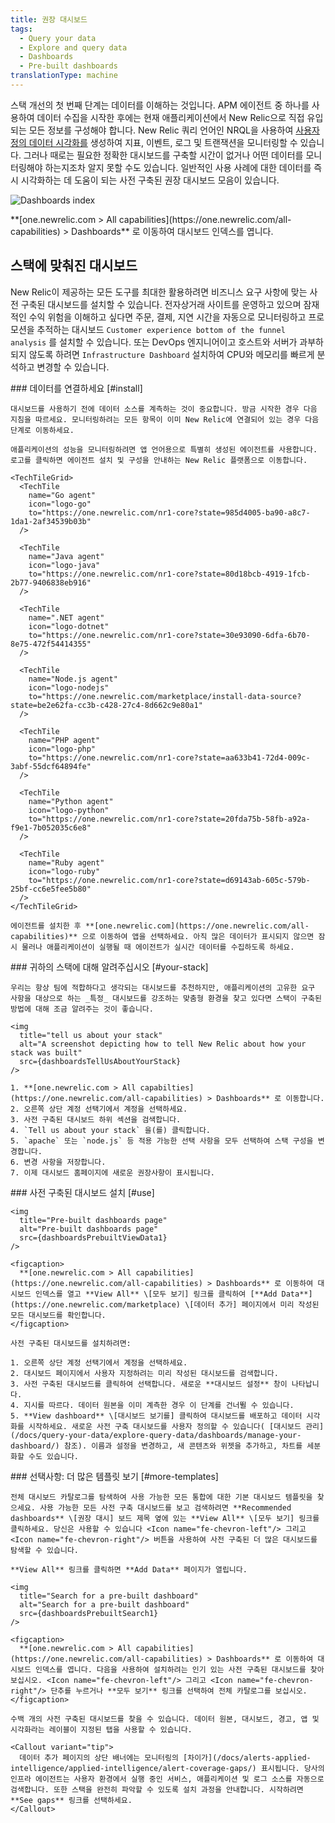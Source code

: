 ```yaml
---
title: 권장 대시보드
tags:
  - Query your data
  - Explore and query data
  - Dashboards
  - Pre-built dashboards
translationType: machine
---
```






스택 개선의 첫 번째 단계는 데이터를 이해하는 것입니다. APM 에이전트 중 하나를 사용하여 데이터 수집을 시작한 후에는 현재 애플리케이션에서 New Relic으로 직접 유입되는 모든 정보를 구성해야 합니다. New Relic 쿼리 언어인 NRQL을 사용하여 [사용자 정의 데이터 시각화를](/docs/query-your-data/explore-query-data/dashboards/introduction-dashboards/) 생성하여 지표, 이벤트, 로그 및 트랜잭션을 모니터링할 수 있습니다. 그러나 때로는 필요한 정확한 대시보드를 구축할 시간이 없거나 어떤 데이터를 모니터링해야 하는지조차 알지 못할 수도 있습니다. 일반적인 사용 사례에 대한 데이터를 즉시 시각화하는 데 도움이 되는 사전 구축된 권장 대시보드 모음이 있습니다.

<img
  title="Dashboards index"
  alt="Dashboards index"
  src={dashboardsDashboardIndex1}
/>

<figcaption>
  **[one.newrelic.com > All capabilities](https://one.newrelic.com/all-capabilities) > Dashboards** 로 이동하여 대시보드 인덱스를 엽니다.
</figcaption>

## 스택에 맞춰진 대시보드

New Relic이 제공하는 모든 도구를 최대한 활용하려면 비즈니스 요구 사항에 맞는 사전 구축된 대시보드를 설치할 수 있습니다. 전자상거래 사이트를 운영하고 있으며 잠재적인 수익 위험을 이해하고 싶다면 주문, 결제, 지연 시간을 자동으로 모니터링하고 프로모션을 추적하는 대시보드 `Customer experience bottom of the funnel analysis` 를 설치할 수 있습니다. 또는 DevOps 엔지니어이고 호스트와 서버가 과부하되지 않도록 하려면 `Infrastructure Dashboard` 설치하여 CPU와 메모리를 빠르게 분석하고 변경할 수 있습니다.

<Steps>
  <Step>
    ### 데이터를 연결하세요 [#install]

    대시보드를 사용하기 전에 데이터 소스를 계측하는 것이 중요합니다. 방금 시작한 경우 다음 지침을 따르세요. 모니터링하려는 모든 항목이 이미 New Relic에 연결되어 있는 경우 다음 단계로 이동하세요.

    애플리케이션의 성능을 모니터링하려면 앱 언어용으로 특별히 생성된 에이전트를 사용합니다. 로고를 클릭하면 에이전트 설치 및 구성을 안내하는 New Relic 플랫폼으로 이동합니다.

    <TechTileGrid>
      <TechTile
        name="Go agent"
        icon="logo-go"
        to="https://one.newrelic.com/nr1-core?state=985d4005-ba90-a8c7-1da1-2af34539b03b"
      />

      <TechTile
        name="Java agent"
        icon="logo-java"
        to="https://one.newrelic.com/nr1-core?state=80d18bcb-4919-1fcb-2b77-9406838eb916"
      />

      <TechTile
        name=".NET agent"
        icon="logo-dotnet"
        to="https://one.newrelic.com/nr1-core?state=30e93090-6dfa-6b70-8e75-472f54414355"
      />

      <TechTile
        name="Node.js agent"
        icon="logo-nodejs"
        to="https://one.newrelic.com/marketplace/install-data-source?state=be2e62fa-cc3b-c428-27c4-8d662c9e80a1"
      />

      <TechTile
        name="PHP agent"
        icon="logo-php"
        to="https://one.newrelic.com/nr1-core?state=aa633b41-72d4-009c-3abf-55dcf64894fe"
      />

      <TechTile
        name="Python agent"
        icon="logo-python"
        to="https://one.newrelic.com/nr1-core?state=20fda75b-58fb-a92a-f9e1-7b052035c6e8"
      />

      <TechTile
        name="Ruby agent"
        icon="logo-ruby"
        to="https://one.newrelic.com/nr1-core?state=d69143ab-605c-579b-25bf-cc6e5fee5b80"
      />
    </TechTileGrid>

    에이전트를 설치한 후 **[one.newrelic.com](https://one.newrelic.com/all-capabilities)** 으로 이동하여 앱을 선택하세요. 아직 많은 데이터가 표시되지 않으면 잠시 물러나 애플리케이션이 실행될 때 에이전트가 실시간 데이터를 수집하도록 하세요.
  </Step>

  <Step>
    ### 귀하의 스택에 대해 알려주십시오 [#your-stack]

    우리는 항상 팀에 적합하다고 생각되는 대시보드를 추천하지만, 애플리케이션의 고유한 요구 사항을 대상으로 하는 _특정_ 대시보드를 강조하는 맞춤형 환경을 찾고 있다면 스택이 구축된 방법에 대해 조금 알려주는 것이 좋습니다.

    <img
      title="tell us about your stack"
      alt="A screenshot depicting how to tell New Relic about how your stack was built"
      src={dashboardsTellUsAboutYourStack}
    />

    1. **[one.newrelic.com > All capabilties](https://one.newrelic.com/all-capabilities) > Dashboards** 로 이동합니다.
    2. 오른쪽 상단 계정 선택기에서 계정을 선택하세요.
    3. 사전 구축된 대시보드 하위 섹션을 검색합니다.
    4. `Tell us about your stack` 을(를) 클릭합니다.
    5. `apache` 또는 `node.js` 등 적용 가능한 선택 사항을 모두 선택하여 스택 구성을 변경합니다.
    6. 변경 사항을 저장합니다.
    7. 이제 대시보드 홈페이지에 새로운 권장사항이 표시됩니다.
  </Step>

  <Step>
    ### 사전 구축된 대시보드 설치 [#use]

    <img
      title="Pre-built dashboards page"
      alt="Pre-built dashboards page"
      src={dashboardsPrebuiltViewData1}
    />

    <figcaption>
      **[one.newrelic.com > All capabilities](https://one.newrelic.com/all-capabilities) > Dashboards** 로 이동하여 대시보드 인덱스를 열고 **View All** \[모두 보기] 링크를 클릭하여 [**Add Data**](https://one.newrelic.com/marketplace) \[데이터 추가] 페이지에서 미리 작성된 모든 대시보드를 확인합니다.
    </figcaption>

    사전 구축된 대시보드를 설치하려면:

    1. 오른쪽 상단 계정 선택기에서 계정을 선택하세요.
    2. 대시보드 페이지에서 사용자 지정하려는 미리 작성된 대시보드를 검색합니다.
    3. 사전 구축된 대시보드를 클릭하여 선택합니다. 새로운 **대시보드 설정** 창이 나타납니다.
    4. 지시를 따르다. 데이터 원본을 이미 계측한 경우 이 단계를 건너뛸 수 있습니다.
    5. **View dashboard** \[대시보드 보기를] 클릭하여 대시보드를 배포하고 데이터 시각화를 시작하세요. 새로운 사전 구축 대시보드를 사용자 정의할 수 있습니다( [대시보드 관리](/docs/query-your-data/explore-query-data/dashboards/manage-your-dashboard/) 참조). 이름과 설정을 변경하고, 새 콘텐츠와 위젯을 추가하고, 차트를 세분화할 수도 있습니다.
  </Step>

  <Step>
    ### 선택사항: 더 많은 템플릿 보기 [#more-templates]

    전체 대시보드 카탈로그를 탐색하여 사용 가능한 모든 통합에 대한 기본 대시보드 템플릿을 찾으세요. 사용 가능한 모든 사전 구축 대시보드를 보고 검색하려면 **Recommended dashboards** \[권장 대시] 보드 제목 옆에 있는 **View All** \[모두 보기] 링크를 클릭하세요. 당신은 사용할 수 있습니다 <Icon name="fe-chevron-left"/> 그리고 <Icon name="fe-chevron-right"/> 버튼을 사용하여 사전 구축된 더 많은 대시보드를 탐색할 수 있습니다.

    **View All** 링크를 클릭하면 **Add Data** 페이지가 열립니다.

    <img
      title="Search for a pre-built dashboard"
      alt="Search for a pre-built dashboard"
      src={dashboardsPrebuiltSearch1}
    />

    <figcaption>
      **[one.newrelic.com > All capabilities](https://one.newrelic.com/all-capabilities) > Dashboards** 로 이동하여 대시보드 인덱스를 엽니다. 다음을 사용하여 설치하려는 인기 있는 사전 구축된 대시보드를 찾아보십시오. <Icon name="fe-chevron-left"/> 그리고 <Icon name="fe-chevron-right"/> 단추를 누르거나 **모두 보기** 링크를 선택하여 전체 카탈로그를 보십시오.
    </figcaption>

    수백 개의 사전 구축된 대시보드를 찾을 수 있습니다. 데이터 원본, 대시보드, 경고, 앱 및 시각화라는 레이블이 지정된 탭을 사용할 수 있습니다.

    <Callout variant="tip">
      데이터 추가 페이지의 상단 배너에는 모니터링의 [차이가](/docs/alerts-applied-intelligence/applied-intelligence/alert-coverage-gaps/) 표시됩니다. 당사의 인프라 에이전트는 사용자 환경에서 실행 중인 서비스, 애플리케이션 및 로그 소스를 자동으로 검색합니다. 또한 스택을 완전히 파악할 수 있도록 설치 과정을 안내합니다. 시작하려면 **See gaps** 링크를 선택하세요.
    </Callout>
  </Step>
</Steps>